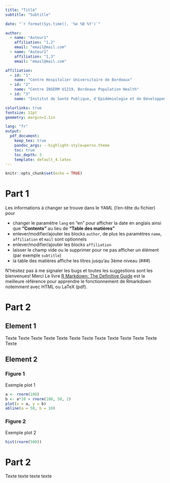 ```yaml
---
title: "Title"
subtitle: "Subtitle"

date: "`r format(Sys.time(), '%e %B %Y')`"

author:
  - name: "Auteur1"
    affiliation: "1,2"
    email: "email@mail.com"
  - name: "Auteur2"
    affiliation: "1,3"
    email: "email@mail.com"

affiliation:
  - id: "1"
    name: "Centre Hospitalier Universitaire de Bordeaux"
  - id: "2"
    name: "Centre INSERM U1219, Bordeaux Population Health"
  - id: "3"
    name: "Institut de Santé Publique, d'Epidémiologie et de Développement (ISPED), Université de Bordeaux"

colorlinks: true
fontsize: 11pt
geometry: margin=1.1in

lang: "fr"
output: 
  pdf_document:
    keep_tex: true
    pandoc_args: --highlight-style=perso.theme
    toc: true
    toc_depth: 3
    template: default_4.latex
---
```


```r
knitr::opts_chunk$set(echo = TRUE)
```

# Part 1

Les informations à changer se trouve dans le YAML (l'en-tête du fichier) pour

* changer le paramètre `lang` en "en" pour afficher la date en anglais ainsi que **"Contents"** au lieu de **"Table des matières"**
* enlever/modifier/ajouter les blocks `author`, de plus les paramètres `name`, `affiliation` et `mail` sont optionnels
* enlever/modifier/ajouter les blocks `affiliation` 
* laisser le champ vide ou le supprimer pour ne pas afficher un élément (par exemple `subtitle`)
* la table des matières affiche les titres jusqu'au 3ème niveau (###)

N'hésitez pas à me signaler les bugs et toutes les suggestions sont les bienvenues! Merci
Le livre [R Markdown: The Definitive Guide](https://bookdown.org/yihui/rmarkdown/) est la meilleure référence pour apprendre le fonctionnement de Rmarkdown notemment avec HTML ou LaTeX (pdf).

# Part 2

## Element 1

Texte Texte Texte Texte Texte Texte Texte Texte Texte Texte Texte Texte Texte 

## Element 2

### Figure 1

Exemple plot 1

```r
a <- rnorm(100)
b <- a*10 + rnorm(100, 50, 2) 
plot(x = a, y = b)
abline(a = 50, b = 10)
```

### Figure 2

Exemple plot 2

```r
hist(rnorm(500))
```

# Part 2

Texte texte texte texte

